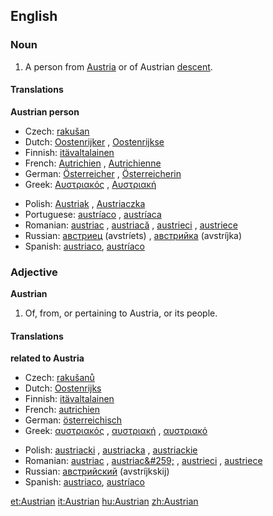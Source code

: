 ==English==

===Noun===
{{en-noun}}

# A person from [[Austria]] or of Austrian [[descent]].

====Translations====
'''Austrian person'''
{{top}}
*Czech: [[rakušan]]
*Dutch: [[Oostenrijker]] {{m}}, [[Oostenrijkse]] {{f}}
*Finnish: [[itävaltalainen]]
*French: [[Autrichien]] {{m}}, [[Autrichienne]] {{f}}
*German: [[Österreicher]] {{m}}, [[Österreicherin]] {{f}}
*Greek: [[Αυστριακός]] {{m}}, [[Αυστριακή]] {{f}}
{{mid}}
*Polish: [[Austriak]] {{m}}, [[Austriaczka]] {{f}}
*Portuguese: [[austríaco]] {{m}}, [[austríaca]] {{f}}
*Romanian: [[austriac]] {{m}}, [[austriacă]] {{f}}, [[austrieci]] {{m}} {{p}}, [[austriece]] {{f}} {{p}}
*Russian: [[австриец]] (avstríets) {{m}}, [[австрийка]] (avstríjka) {{f}}
*Spanish: [[austriaco]], [[austríaco]]
{{bottom}}

===Adjective===
'''Austrian'''

# Of, from, or pertaining to Austria, or its people.

====Translations====
'''related to Austria'''
{{top}}
*Czech: [[rakušanů]]
*Dutch: [[Oostenrijks]]
*Finnish: [[itävaltalainen]]
*French: [[autrichien]]
*German: [[österreichisch]]
*Greek: [[αυστριακός]] {{m}}, [[αυστριακή]] {{f}}, [[αυστριακό]] {{n}}
{{mid}}
*Polish: [[austriacki]] {{m}}, [[austriacka]] {{f}}, [[austriackie]] {{n}}
*Romanian: [[austriac]] {{m}}, [[austriac&#259;]] {{f}}, [[austrieci]] {{m}} {{p}}, [[austriece]] {{f}} {{p}}
*Russian: [[австрийский]] (avstríjkskij)
*Spanish: [[austriaco]], [[austríaco]]
{{bottom}}

[[et:Austrian]]
[[it:Austrian]]
[[hu:Austrian]]
[[zh:Austrian]]